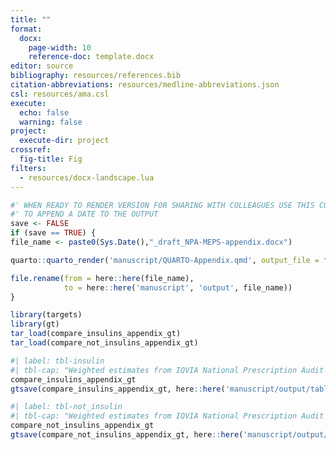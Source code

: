 ```yaml
---
title: ""
format: 
  docx:
    page-width: 10
    reference-doc: template.docx
editor: source
bibliography: resources/references.bib
citation-abbreviations: resources/medline-abbreviations.json
csl: resources/ama.csl
execute:
  echo: false
  warning: false
project: 
  execute-dir: project
crossref: 
  fig-title: Fig
filters:
  - resources/docx-landscape.lua
---
```

```r
#' WHEN READY TO RENDER VERSION FOR SHARING WITH COLLEAGUES USE THIS CODE 
#' TO APPEND A DATE TO THE OUTPUT
save <- FALSE
if (save == TRUE) {
file_name <- paste0(Sys.Date(),"_draft_NPA-MEPS-appendix.docx")

quarto::quarto_render('manuscript/QUARTO-Appendix.qmd', output_file = file_name)

file.rename(from = here::here(file_name),
            to = here::here('manuscript', 'output', file_name))
}
```

```r
library(targets)
library(gt)
tar_load(compare_insulins_appendix_gt)
tar_load(compare_not_insulins_appendix_gt)
```

```r
#| label: tbl-insulin
#| tbl-cap: "Weighted estimates from IQVIA National Prescription Audit and the Medical Expenditure Panel Survey from 2020–2021 for age-adjusted number (95% CI) of prescriptions for different categories of insulin, adults with diabetes in the United States."
compare_insulins_appendix_gt 
gtsave(compare_insulins_appendix_gt, here::here('manuscript/output/tableS1.docx'))
```


```r
#| label: tbl-not_insulin
#| tbl-cap: "Weighted estimates from IQVIA National Prescription Audit and the Medical Expenditure Panel Survey from 2020–2021 for age-adjusted number (95% CI) of prescriptions for non-insulin medications and all insulins used in the management of diabetes, adults with diabetes in the United States."
compare_not_insulins_appendix_gt 
gtsave(compare_not_insulins_appendix_gt, here::here('manuscript/output/tableS2.docx'))
```

